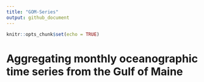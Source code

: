 ```yaml
---
title: "GOM-Series"
output: github_document
---
```


```r
knitr::opts_chunk$set(echo = TRUE)
```

# Aggregating monthly oceanographic time series from the Gulf of Maine